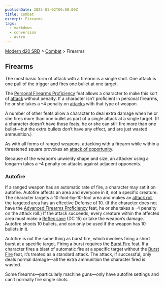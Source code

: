 ```yaml
---
publishDate: 2023-01-02T00:00:00Z
title: Combat
excerpt: Firearms
tags:
  - markdown
  - conversion
  - Astro
---
```


[Modern d20 SRD](/#modernD20) > [Combat](modern-d20-srd-combat-index) > Firearms

## Firearms

The most basic form of attack with a firearm is a single shot. One attack is one pull of the trigger and fires one bullet at one target.

The [Personal Firearms Proficiency](modern-d20-srd-feats-personal-firearms-proficiency) feat allows a character to make this sort of [attack](modern-d20-srd-combat-attack-roll) without penalty. If a character isn’t proficient in personal firearms, he or she takes a –4 penalty on [attacks](modern-d20-srd-combat-attack-roll) with that type of weapon.

A number of other feats allow a character to deal extra damage when he or she fires more than one bullet as part of a single attack at a single target. (If a character doesn’t have those feats, he or she can still fire more than one bullet—but the extra bullets don’t have any effect, and are just wasted ammunition.)

As with all forms of ranged weapons, attacking with a firearm while within a threatened square provokes an [attack of opportunity](modern-d20-srd-combat-attacks-of-opportunity).

Because of the weapon’s unwieldy shape and size, an attacker using a longarm takes a –4 penalty on attacks against adjacent opponents.

### Autofire

If a ranged weapon has an automatic rate of fire, a character may set it on autofire. Autofire affects an area and everyone in it, not a specific creature. The character targets a 10-foot-by-10-foot area and makes an [attack roll](modern-d20-srd-combat-attack-roll); the targeted area has an effective Defense of 10. (If the character does not have the [Advanced Firearms Proficiency](modern-d20-srd-feats-advanced-firearms-proficiency) feat, he or she takes a –4 penalty on the attack roll.) If the attack succeeds, every creature within the affected area must make a [Reflex save](modern-d20-srd-basics-saving-throws) (DC 15) or take the weapon’s damage. Autofire shoots 10 bullets, and can only be used if the weapon has 10 bullets in it.

Autofire is not the same thing as burst fire, which involves firing a short burst at a specific target. Firing a burst requires the [Burst Fire](modern-d20-srd-feats-burst-fire) feat. If a character fires a blast of automatic fire at a specific target without the [Burst Fire](modern-d20-srd-feats-burst-fire) feat, it’s treated as a standard attack. The attack, if successful, only deals normal damage—all the extra ammunition the character fired is wasted.

Some firearms—particularly machine guns—only have autofire settings and can’t normally fire single shots.

